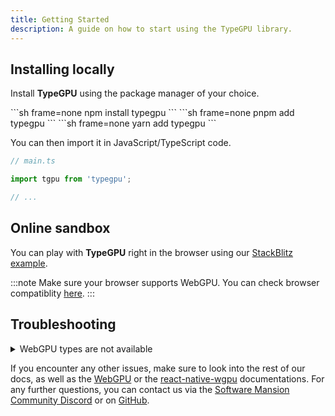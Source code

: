 ```yaml
---
title: Getting Started
description: A guide on how to start using the TypeGPU library.
---
```



## Installing locally

Install **TypeGPU** using the package manager of your choice.

<Tabs syncKey="package-manager">
  <TabItem label="npm" icon="seti:npm">
    ```sh frame=none
    npm install typegpu
    ```
  </TabItem>
  <TabItem label="pnpm" icon="pnpm">
    ```sh frame=none
    pnpm add typegpu
    ```
  </TabItem>
  <TabItem label="yarn" icon="seti:yarn">
    ```sh frame=none
    yarn add typegpu
    ```
  </TabItem>
</Tabs>

You can then import it in JavaScript/TypeScript code.

```ts
// main.ts

import tgpu from 'typegpu';

// ...
```

## Online sandbox

You can play with **TypeGPU** right in the browser using our [StackBlitz example](https://stackblitz.com/edit/typegpu-example?file=src%2Fmain.ts).

:::note
Make sure your browser supports WebGPU. You can check browser compatiblity [here](https://caniuse.com/webgpu).
:::

## Troubleshooting

<details>
<summary>WebGPU types are not available</summary>

If WebGPU types, such as `GPUDevice` or `GPUBuffer`, are not recognized in your project, make sure to install the [@webgpu/types](https://www.npmjs.com/package/@webgpu/types) npm package and include it as a type root in your `tsconfig.json` file.
```json
{
  "compilerOptions": {
    "typeRoots": ["./node_modules/@webgpu/types", "./node_modules/@types"]
  }
}
```

</details>

If you encounter any other issues, make sure to look into the rest of our docs, as well as the [WebGPU](https://www.w3.org/TR/webgpu/) or the [react-native-wgpu](https://github.com/wcandillon/react-native-webgpu) documentations. For any further questions, you can contact us via the [Software Mansion Community Discord](https://discord.gg/8jpfgDqPcM) or on [GitHub](https://github.com/software-mansion/TypeGPU).

